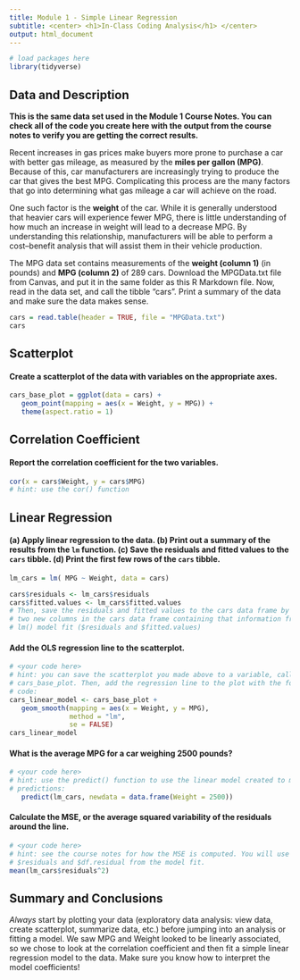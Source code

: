 ---
title: Module 1 - Simple Linear Regression
subtitle: <center> <h1>In-Class Coding Analysis</h1> </center>
output: html_document
---

<style type="text/css">
h1.title {
  font-size: 40px;
  text-align: center;
}
</style>

```{r setup, include=FALSE}
# load packages here
library(tidyverse)
```

## Data and Description

**This is the same data set used in the Module 1 Course Notes. You can check all of the code you create here with the output from the course notes to verify you are getting the correct results.**

Recent increases in gas prices make buyers more prone to purchase a car with better gas mileage, as measured by the **miles per gallon (MPG)**. Because of this, car manufacturers are increasingly trying to produce the car that gives the best MPG. Complicating this process are the many factors that go into determining what gas mileage a car will achieve on the road.

One such factor is the **weight** of the car. While it is generally understood that heavier cars will experience fewer MPG, there is little understanding of how much an increase in weight will lead to a decrease MPG. By understanding this relationship, manufacturers will be able to perform a cost--benefit analysis that will assist them in their vehicle production.

The MPG data set contains measurements of the **weight (column 1)** (in pounds) and **MPG (column 2)** of 289 cars. Download the MPGData.txt file from Canvas, and put it in the same folder as this R Markdown file. Now, read in the data set, and call the tibble "cars". Print a summary of the data and make sure the data makes sense.

```{r}
cars = read.table(header = TRUE, file = "MPGData.txt")
cars
```

## Scatterplot

#### Create a scatterplot of the data with variables on the appropriate axes.

```{r, fig.align='center'}
cars_base_plot = ggplot(data = cars) + 
   geom_point(mapping = aes(x = Weight, y = MPG)) +
   theme(aspect.ratio = 1)

```

## Correlation Coefficient 

#### Report the correlation coefficient for the two variables.

```{r}
cor(x = cars$Weight, y = cars$MPG)
# hint: use the cor() function
```

## Linear Regression

#### (a) Apply linear regression to the data. (b) Print out a summary of the results from the `lm` function. (c) Save the residuals and fitted values to the `cars` tibble. (d) Print the first few rows of the `cars` tibble.

```{r}
lm_cars = lm( MPG ~ Weight, data = cars)

cars$residuals <- lm_cars$residuals
cars$fitted.values <- lm_cars$fitted.values
# Then, save the residuals and fitted values to the cars data frame by creating
# two new columns in the cars data frame containing that information from the 
# lm() model fit ($residuals and $fitted.values)
```

#### Add the OLS regression line to the scatterplot.

```{r, fig.align='center'}
# <your code here> 
# hint: you can save the scatterplot you made above to a variable, call it 
# cars_base_plot. Then, add the regression line to the plot with the following
# code:
cars_linear_model <- cars_base_plot + 
   geom_smooth(mapping = aes(x = Weight, y = MPG),
               method = "lm",
               se = FALSE)
cars_linear_model
```

#### What is the average MPG for a car weighing 2500 pounds?

```{r}
# <your code here>
# hint: use the predict() function to use the linear model created to make 
# predictions: 
   predict(lm_cars, newdata = data.frame(Weight = 2500))
```

#### Calculate the MSE, or the average squared variability of the residuals around the line.

```{r}
# <your code here>
# hint: see the course notes for how the MSE is computed. You will use the 
# $residuals and $df.residual from the model fit.
mean(lm_cars$residuals^2)
```

## Summary and Conclusions

*Always* start by plotting your data (exploratory data analysis: view data, create scatterplot, summarize data, etc.) before jumping into an analysis or fitting a model. We saw MPG and Weight looked to be linearly associated, so we chose to look at the correlation coefficient and then fit a simple linear regression model to the data. Make sure you know how to interpret the model coefficients!